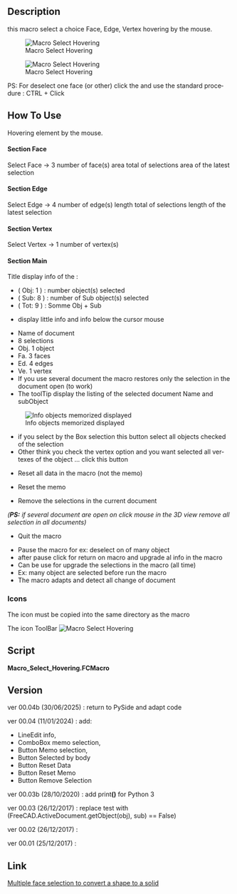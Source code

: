 <languages/>
<div lang="en" dir="ltr" class="mw-content-ltr">
{{Macro
|Name=Macro Select Hovering
|Icon=Macro_Select_Hovering.png
|Description=This macro select a choice Face, Edge, Vertex hovering by the mouse.<br/>PS: For unselected one face (or other) click the {{KEY|Pause grab}} and use the standard procedure : CTRL + Click 
|Author=Mario52
|Version=00.04b
|Date=2025-06-30
|FCVersion=All
|Download=[https://wiki.freecad.org/images/d/d8/Macro_Select_Hovering.png ToolBar Icon]
}}
</div>

<div lang="en" dir="ltr" class="mw-content-ltr">
==Description==
</div> 

<div lang="en" dir="ltr" class="mw-content-ltr">
this macro select a choice Face, Edge, Vertex hovering by the mouse.
</div>


[[File:Select_Hovering00.gif|Macro Select Hovering]]


{{Codeextralink|https://gist.githubusercontent.com/mario52a/7ebe6b3fd047441114d9d0e08ceddd63/raw/f228687c4514159a5acb9920bf2366a81cb4908b/Macro%2520Select%2520Hovering.FCMacro}}


<div lang="en" dir="ltr" class="mw-content-ltr">
[[File:Macro Select Hovering 00.png|Macro Select Hovering]]
</div>

<div lang="en" dir="ltr" class="mw-content-ltr">
PS: For deselect one face (or other) click the {{KEY|Pause grab}} and use the standard procedure : CTRL + Click
</div> 

<div lang="en" dir="ltr" class="mw-content-ltr">
==How To Use==
</div>

<div lang="en" dir="ltr" class="mw-content-ltr">
Hovering element by the mouse.
</div>

====Section Face====

<div lang="en" dir="ltr" class="mw-content-ltr">
{{CheckBox}} Select Face → 3 number of face(s)
{{LineEdit|300.0}} area total of selections
{{LineEdit|100.0}} area of the latest selection
</div>

====Section Edge====

<div lang="en" dir="ltr" class="mw-content-ltr">
{{CheckBox}} Select Edge → 4 number of edge(s)
{{LineEdit|40.0}} length total of selections
{{LineEdit|10.0}} length of the latest selection
</div>

====Section Vertex====

<div lang="en" dir="ltr" class="mw-content-ltr">
{{CheckBox}} Select Vertex → 1 number of vertex(s)
</div>

====Section Main====

<div lang="en" dir="ltr" class="mw-content-ltr">
Title display info of the :
*( Obj: 1 ) : number object(s) selected
*( Sub: 8 ) : number of Sub object(s) selected
*( Tot: 9 ) : Somme Obj + Sub
</div>

{{LineEdit|Unnamed: Box. Face6 (1.34,2.64,10.0)}}

<div lang="en" dir="ltr" class="mw-content-ltr">
* display little info and info below the cursor mouse
</div>

{{ComboBox|Unnamed: 1 : (8 sel.) (Obj. 1, Fa. 3, Ed. 4, Ve. 1) }}

<div lang="en" dir="ltr" class="mw-content-ltr">
*Name of document
*8 selections
*Obj. 1 object
*Fa. 3 faces
*Ed. 4 edges
*Ve. 1 vertex
*If you use several document the macro restores only the selection in the document open (to work)
*The toolTip display the listing of the selected document Name and subObject
</div>

[[File:Macro_Select_Hovering_01.png|Info objects memorized displayed]]

{{Button|Selected by Box}}

<div lang="en" dir="ltr" class="mw-content-ltr">
*if you select by the Box selection this button select all objects checked of the selection
*Other think you check the vertex option and you want selected all vertexes of the object ... click this button
</div>

{{Button|Reset Data}}

<div lang="en" dir="ltr" class="mw-content-ltr">
*Reset all data in the macro (not the memo)
</div>

{{Button|Reset Memo}}

<div lang="en" dir="ltr" class="mw-content-ltr">
*Reset the memo
</div>

{{Button|Remove selection}}

<div lang="en" dir="ltr" class="mw-content-ltr">
*Remove the selections in the current document
''('''PS:''' if several document are open on click mouse in the 3D view remove all selection in all documents)''
</div>

{{Button|Quit}}

<div lang="en" dir="ltr" class="mw-content-ltr">
*Quit the macro
</div>

{{Button|Pause grab/Refresh}}

<div lang="en" dir="ltr" class="mw-content-ltr">
*Pause the macro for ex: deselect on of many object
*after pause click for return on macro and upgrade al info in the macro
*Can be use for upgrade the selections in the macro (all time)
*Ex: many object are selected before run the macro
*The macro adapts and detect all change of document
</div>

<div lang="en" dir="ltr" class="mw-content-ltr">
===Icons===
</div>

<div lang="en" dir="ltr" class="mw-content-ltr">
The icon must be copied into the same directory as the macro
</div>

<div lang="en" dir="ltr" class="mw-content-ltr">
The icon ToolBar [[File:Macro Select Hovering.png|Macro Select Hovering]]
</div>

<div lang="en" dir="ltr" class="mw-content-ltr">
==Script==
</div> 

'''Macro_Select_Hovering.FCMacro'''

{{CodeDownload|https://gist.github.com/mario52a/7ebe6b3fd047441114d9d0e08ceddd63| Download latest version of the macro}}

<div lang="en" dir="ltr" class="mw-content-ltr">
==Version==
</div> 

<div lang="en" dir="ltr" class="mw-content-ltr">
ver 00.04b (30/06/2025) : return to PySide and adapt code
</div>

<div lang="en" dir="ltr" class="mw-content-ltr">
ver 00.04 (11/01/2024) : add:
*LineEdit info, 
*ComboBox memo selection, 
*Button Memo selection, 
*Button Selected by body
*Button Reset Data
*Button Reset Memo
*Button Remove Selection
</div>

<div lang="en" dir="ltr" class="mw-content-ltr">
ver 00.03b (28/10/2020) : add print'''()''' for Python 3
</div>

<div lang="en" dir="ltr" class="mw-content-ltr">
ver 00.03 (26/12/2017)  : replace test with (FreeCAD.ActiveDocument.getObject(obj), sub) == False)
</div>

<div lang="en" dir="ltr" class="mw-content-ltr">
ver 00.02 (26/12/2017)  :
</div>

<div lang="en" dir="ltr" class="mw-content-ltr">
ver 00.01 (25/12/2017)  :
</div>

<div lang="en" dir="ltr" class="mw-content-ltr">
==Link==
</div>

[https://forum.freecad.org/viewtopic.php?f=3&t=26370 Multiple face selection to convert a shape to a solid]